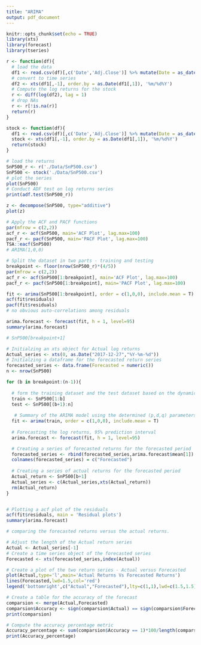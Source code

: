 ```yaml
---
title: "ARIMA"
output: pdf_document
---
```


```r
knitr::opts_chunk$set(echo = TRUE)
library(xts)
library(forecast)
library(tseries)
```
  
```r

r <- function(df){
  # load the data
  df1 <- read.csv(df)[,c('Date','Adj.Close')] %>% mutate(Date = as_date(Date))
  # convert to time series 
  df2 <- xts(df1[,-1], order.by = as.Date(df1[,1]), '%m/%d%Y')
  # Compute the log returns for the stock
  r <- diff(log(df2), lag = 1)
  # drop NAs
  r <- r[!is.na(r)]
  return(r)
}

stock <- function(df){
  df1 <- read.csv(df)[,c('Date','Adj.Close')] %>% mutate(Date = as_date(Date))
  stock <- xts(df1[,-1], order.by = as.Date(df1[,1]), '%m/%d%Y')
  return(stock)
}

```

```r
# load the returns
SnP500_r <- r('./Data/SnP500.csv')
SnP500 <- stock('./Data/SnP500.csv') 
# plot the series 
plot(SnP500)
# Conduct ADF test on log returns series
print(adf.test(SnP500_r))

z <- decompose(SnP500, type="additive")
plot(z)

```

```r

# Apply the ACF and PACF functions
par(mfrow = c(2,2))
acf_r <- acf(SnP500, main='ACF Plot', lag.max=100)
pacf_r <- pacf(SnP500, main='PACF Plot', lag.max=100)
TSA::eacf(SnP500)
# ARIMA(1,0,0)

```

```r

# Split the dataset in two parts - training and testing
breakpoint <- floor(nrow(SnP500_r)*(4/5))
par(mfrow = c(2,2))
acf_r <- acf(SnP500[1:breakpoint], main='ACF Plot', lag.max=100)
pacf_r <- pacf(SnP500[1:breakpoint], main='PACF Plot', lag.max=100)

fit <- arima(SnP500[1:breakpoint], order = c(1,0,0), include.mean = T)
acf(fit$residuals)
pacf(fit$residuals)
# no obvious auto-correlations among residuals

arima.forecast <- forecast(fit, h = 1, level=95)
summary(arima.forecast)

```

```r

# SnP500[breakpoint+1]

# Initialzing an xts object for Actual log returns
Actual_series <- xts(0, as.Date("2017-12-27","%Y-%m-%d"))
# Initialzing a dataframe for the forecasted return series
forecasted_series <- data.frame(Forecasted = numeric())
n <- nrow(SnP500)

for (b in breakpoint:(n-1)){
  
  # form the training dataset and the test dataset based on the dynamic breakpoint.
  train <- SnP500[1:b]
  test <- SnP500[(b+1):n]
 
   # Summary of the ARIMA model using the determined (p,d,q) parameters
  fit <- arima(train, order = c(1,0,0), include.mean = T)
  
  # Forecasting the log returns, 95% prediction interval 
  arima.forecast <- forecast(fit, h = 1, level=95)

  # Creating a series of forecasted returns for the forecasted period
  forecasted_series <- rbind(forecasted_series,arima.forecast$mean[1])
  colnames(forecasted_series) = c("Forecasted")
  
  # Creating a series of actual returns for the forecasted period
  Actual_return <- SnP500[b+1]
  Actual_series <- c(Actual_series,xts(Actual_return))
  rm(Actual_return)
}



```

```r
# Plotting a acf plot of the residuals
acf(fit$residuals, main = 'Residual plots')
summary(arima.forecast)
```

```r
# comparing the forecasted returns versus the actual returns.

# Adjust the length of the Actual return series
Actual <- Actual_series[-1]
# Create a time series object of the forecasted series
Forecasted <- xts(forecasted_series,index(Actual))

# Create a plot of the two return series - Actual versus Forecasted
plot(Actual,type='l',main='Actual Returns Vs Forecasted Returns')
lines(Forecasted,lwd=1.5,col='red')
legend('bottomright',c("Actual","Forecasted"),lty=c(1,1),lwd=c(1.5,1.5),col=c('black','red'))

# Create a table for the accuracy of the forecast
comparsion <- merge(Actual,Forecasted)
comparsion$Accuracy <- sign(comparsion$Actual) == sign(comparsion$Forecasted)
print(comparsion)

# Compute the accuracy percentage metric
Accuracy_percentage <- sum(comparsion$Accuracy == 1)*100/length(comparsion$Accuracy)
print(Accuracy_percentage)

```









